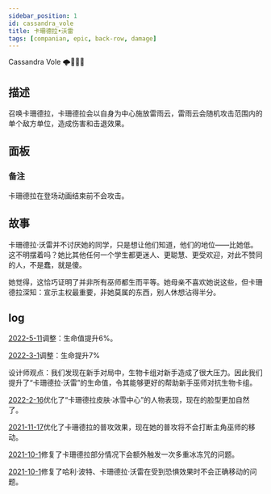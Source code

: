 ```yaml
---
sidebar_position: 1
id: cassandra_vole
title: 卡珊德拉•沃雷 
tags: [companian, epic, back-row, damage]
---
```


Cassandra Vole 🌩︎👱🏻‍♀

<!--truncate-->



<CardBasics cardKey={id}/>


## 描述

召唤卡珊德拉，卡珊德拉会以自身为中心施放雷雨云，雷雨云会随机攻击范围内的单个敌方单位，造成伤害和击退效果。

## 面板


<LevelComponent/>


<CardDynamicTable cardKey={id}/>


<CardComplexTable cardKey={id}/>

### 备注

卡珊德拉在登场动画结束前不会攻击。

## 故事

卡珊德拉·沃雷并不讨厌她的同学，只是想让他们知道，他们的地位——比她低。这不明摆着吗？她比其他任何一个学生都更迷人、更聪慧、更受欢迎，对此不赞同的人，不是蠢，就是傻。

她觉得，这恰巧证明了并非所有巫师都生而平等。她母亲不喜欢她说这些，但卡珊德拉深知：宣示主权最重要，非她莫属的东西，别人休想沾得半分。


## log

[2022-5-11](/blog/220511-update-annc#adjustment)调整：生命值提升6%。

[2022-3-1](/blog/220301-update-annc#adjustment)调整：生命提升7%

设计师观点：我们发现在新手对局中，生物卡组对新手造成了很大压力。因此我们提升了“卡珊德拉·沃雷”的生命值，令其能够更好的帮助新手巫师对抗生物卡组。

[2022-2-16](/blog/220216-update-annc#optimization)优化了“卡珊德拉皮肤·冰雪中心”的人物表现，现在的脸型更加自然了。

[2021-11-17](/blog/211117-update-annc#optimization)优化了卡珊德拉的普攻效果，现在她的普攻将不会打断主角巫师的移动。

[2021-10-1](/blog/211001-update-annc#fix)修复了卡珊德拉部分情况下会额外触发一次多重冰冻咒的问题。

[2021-10-1](/blog/211001-update-annc#fix)修复了哈利·波特、卡珊德拉·沃雷在受到恐惧效果时不会正确移动的问题。
